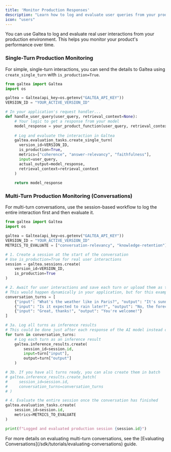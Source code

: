 ```yaml
---
title: 'Monitor Production Responses'
description: "Learn how to log and evaluate user queries from your production environment."
icon: "users"
---
```


You can use Galtea to log and evaluate real user interactions from your production environment. This helps you monitor your product's performance over time.

### Single-Turn Production Monitoring

For simple, single-turn interactions, you can send the details to Galtea using `create_single_turn` with `is_production=True`.

```python
from galtea import Galtea
import os

galtea = Galtea(api_key=os.getenv("GALTEA_API_KEY"))
VERSION_ID = "YOUR_ACTIVE_VERSION_ID"

# In your application's request handler...
def handle_user_query(user_query, retrieval_context=None):
    # Your logic to get a response from your model
    model_response = your_product_function(user_query, retrieval_context)
    
    # Log and evaluate the interaction in Galtea
    galtea.evaluation_tasks.create_single_turn(
      version_id=VERSION_ID,
      is_production=True,
      metrics=["coherence", "answer-relevancy", "faithfulness"],
      input=user_query,
      actual_output=model_response,
      retrieval_context=retrieval_context
    )
    
    return model_response
```

### Multi-Turn Production Monitoring (Conversations)

For multi-turn conversations, use the session-based workflow to log the entire interaction first and then evaluate it.

```python
from galtea import Galtea
import os

galtea = Galtea(api_key=os.getenv("GALTEA_API_KEY"))
VERSION_ID = "YOUR_ACTIVE_VERSION_ID"
METRICS_TO_EVALUATE = ["conversation-relevancy", "knowledge-retention"]

# 1. Create a session at the start of the conversation
# Use is_production=True for real user interactions
session = galtea.sessions.create(
    version_id=VERSION_ID,
    is_production=True
)

# 2. Await for user interactions and save each turn or upload them as they happen
# This would happen dynamically in your application, but for this example, we'll simulate a conversation
conversation_turns = [
    {"input": "What's the weather like in Paris?", "output": "It's sunny and 22°C in Paris."},
    {"input": "Is it expected to rain later?", "output": "No, the forecast shows clear skies for the rest of the day."},
    {"input": "Great, thanks!", "output": "You're welcome!"}
]

# 3a. Log all turns as inference results
# This could be done just after each response of the AI model instead of using a for loop
for turn in conversation_turns:
    # Log each turn as an inference result
    galtea.inference_results.create(
        session_id=session.id,
        input=turn["input"],
        output=turn["output"]
    )

# 3b. If you have all turns ready, you can also create them in batch
# galtea.inference_results.create_batch(
#     session_id=session.id,
#     conversation_turns=conversation_turns
# )

# 4. Evaluate the entire session once the conversation has finished
galtea.evaluation_tasks.create(
    session_id=session.id,
    metrics=METRICS_TO_EVALUATE
)

print(f"Logged and evaluated production session {session.id}")
```

<Info>
For more details on evaluating multi-turn conversations, see the [Evaluating Conversations](/sdk/tutorials/evaluating-conversations) guide.
</Info>